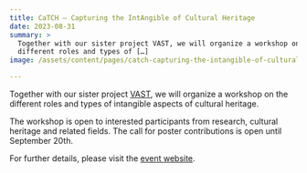 ```yaml
---
title: CaTCH – Capturing the IntAngible of Cultural Heritage
date: 2023-08-31
summary: >
  Together with our sister project VAST, we will organize a workshop on the
  different roles and types of […]
image: /assets/content/pages/catch-capturing-the-intangible-of-cultural-heritage/image.jpg

---
```

Together with our sister project [VAST](https://www.vast-project.eu/), we will organize a workshop on the different roles and types of intangible aspects of cultural heritage.

The workshop is open to interested participants from research, cultural heritage and related fields. The call for poster contributions is open until September 20th.

For further details, please visit the [event website](https://www.vast-project.eu/news-events/catch-conference/).
